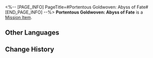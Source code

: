<%-- [PAGE_INFO]
PageTitle=#Portentous Goldwoven: Abyss of Fate#
[END_PAGE_INFO] --%>
{{Item Infobox
|id          = 140530
|image       = Item Portentous Goldwoven- Abyss of Fate.png{{subst:void|<!--$UPLOAD:<<SpriteOutput/ItemFigures/190017.png>-<Item Portentous Goldwoven- Abyss of Fate.png>-<Item Icons>>-->}}
|type        = Mission Item
|invCategory = Missions
|rarity      = 3
|effect      = 
|description = A tome containing prophecies. Upon closer inspection, one will discover that the scroll is woven from golden threads.
}}
{{Description|''"There is a prophecy within that will only be revealed to the one who opens the scroll."''}}
'''Portentous Goldwoven: Abyss of Fate''' is a [[Mission Item]].

==Other Languages==
{{Other Languages
|en   = Portentous Goldwoven: Abyss of Fate
|zhs  = 记载预言的金织-「命运重渊」
|zht  = 記載預言的金織-「命運重淵」
|ja   = 預言が記された金織-「運命の深淵」
|ko   = 예언이 기록된 금빛 두루마리-「운명의 심연」
|es   = Portador de portentos: Abismo del Destino
|fr   = Prophéties tissées d'or&nbsp;: Abîme du Destin
|ru   = Золотая пряжа пророчества: Омут судьбы
|th   = ไหมทองบันทึกคำทำนาย - "ห้วงลึกแห่งชะตา"
|vi   = Cuộn Dệt Vàng Ghi Chép Lời Tiên Tri-Vực Thẳm Định Mệnh
|de   = Goldgewobene Prophezeiung: Abgrund des Schicksals
|id   = Catatan Ramalan Tenunan Emas: "Jurang Takdir"
|pt   = Tecido Dourado Portentoso: Abismo do Destino
}}

==Change History==
{{Change History|3.0}}